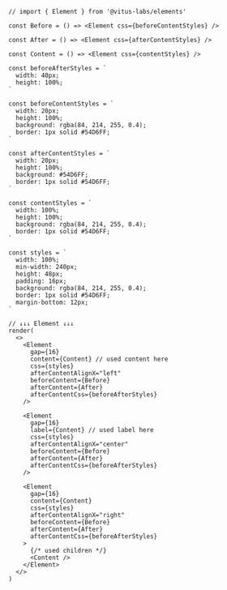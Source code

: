 ```tsx live=false
// import { Element } from '@vitus-labs/elements'

const Before = () => <Element css={beforeContentStyles} />

const After = () => <Element css={afterContentStyles} />

const Content = () => <Element css={contentStyles} />

const beforeAfterStyles = `
  width: 40px;
  height: 100%;
`

const beforeContentStyles = `
  width: 20px;
  height: 100%;
  background: rgba(84, 214, 255, 0.4);
  border: 1px solid #54D6FF;
`

const afterContentStyles = `
  width: 20px;
  height: 100%;
  background: #54D6FF;
  border: 1px solid #54D6FF;
`

const contentStyles = `
  width: 100%;
  height: 100%;
  background: rgba(84, 214, 255, 0.4);
  border: 1px solid #54D6FF;
`

const styles = `
  width: 100%;
  min-width: 240px;
  height: 48px;
  padding: 16px;
  background: rgba(84, 214, 255, 0.4);
  border: 1px solid #54D6FF;
  margin-bottom: 12px;
`

// ↓↓↓ Element ↓↓↓
render(
  <>
    <Element
      gap={16}
      content={Content} // used content here
      css={styles}
      afterContentAlignX="left"
      beforeContent={Before}
      afterContent={After}
      afterContentCss={beforeAfterStyles}
    />

    <Element
      gap={16}
      label={Content} // used label here
      css={styles}
      afterContentAlignX="center"
      beforeContent={Before}
      afterContent={After}
      afterContentCss={beforeAfterStyles}
    />

    <Element
      gap={16}
      content={Content}
      css={styles}
      afterContentAlignX="right"
      beforeContent={Before}
      afterContent={After}
      afterContentCss={beforeAfterStyles}
    >
      {/* used children */}
      <Content />
    </Element>
  </>
)
```
